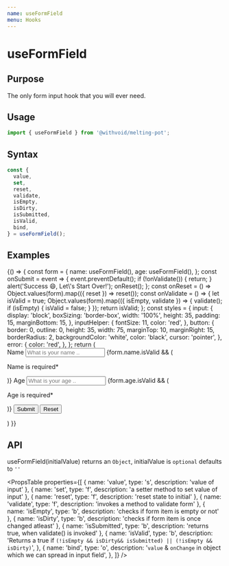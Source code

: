 ```yaml
---
name: useFormField
menu: Hooks
---
```



# useFormField

## Purpose

The only form input hook that you will ever need.

## Usage

```js
import { useFormField } from '@withvoid/melting-pot';
```

## Syntax

```js
const {
  value,
  set,
  reset,
  validate,
  isEmpty,
  isDirty,
  isSubmitted,
  isValid,
  bind,
} = useFormField();
```

## Examples

<Playground>
  {() => {
    const form = {
      name: useFormField(),
      age: useFormField(),
    };
    const onSubmit = event => {
      event.preventDefault();
      if (!onValidate()) {
        return;
      }
      alert('Success 😄, Let\'s Start Over!');
      onReset();
    };
    const onReset = () => Object.values(form).map(({ reset }) => reset());
    const onValidate = () => {
      let isValid = true;
      Object.values(form).map(({ isEmpty, validate }) => {
        validate();
        if (isEmpty) {
          isValid = false;
        }
      });
      return isValid;
    };
    const styles = {
      input: {
        display: 'block',
        boxSizing: 'border-box',
        width: '100%',
        height: 35,
        padding: 15,
        marginBottom: 15,
      },
      inputHelper: {
        fontSize: 11,
        color: 'red',
      },
      button: {
        border: 0,
        outline: 0,
        height: 35,
        width: 75,
        marginTop: 10,
        marginRight: 15,
        borderRadius: 2,
        backgroundColor: 'white',
        color: 'black',
        cursor: 'pointer',
      },
      error: {
        color: 'red',
      },
    };
    return (
      <div>
        <form onSubmit={onSubmit}>
          <label htmlFor="name">Name</label>
          <input
            id="name"
            {...form.name.bind}
            placeholder="What is your name .."
            style={styles.input}
            autoComplete="off"
          />
          {form.name.isValid && (
            <p style={styles.inputHelper}>Name is required*</p>
          )}
          <label htmlFor="age">Age</label>
          <input
            id="age"
            {...form.age.bind}
            type="number"
            placeholder="What is your age .."
            style={styles.input}
          />
          {form.age.isValid && (
            <p style={styles.inputHelper}>Age is required*</p>
          )}
          <button type="submit" style={styles.button}>Submit</button>
          <button type="button" onClick={onReset} style={styles.button}>Reset</button>
        </form>
      </div>
    )
  }}
</Playground>

## API

useFormField(initialValue) returns an `Object`, initialValue is `optional` defaults to `''`

<PropsTable
  properties={[
    { name: 'value', type: 's', description: 'value of input' },
    { name: 'set', type: 'f', description: 'a setter method to set value of input' },
    { name: 'reset', type: 'f', description: 'reset state to initial' },
    { name: 'validate', type: 'f', description: 'invokes a method to validate form' },
    { name: 'isEmpty', type: 'b', description: 'checks if form item is empty or not' },
    { name: 'isDirty', type: 'b', description: 'checks if form item is once changed atleast' },
    { name: 'isSubmitted', type: 'b', description: 'returns true, when validate() is invoked' },
    {
      name: 'isValid',
      type: 'b',
      description:
        'Returns a true if `(!isEmpty && isDirty&& isSubmitted) || (!isEmpty && isDirty)`',
    },
    {
      name: 'bind',
      type: 'o',
      description: '`value` & `onChange` in object which we can spread in input field',
    },
  ]}
/>
